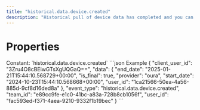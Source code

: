 ```yaml
---
title: "historical.data.device.created"
description: "Historical pull of device data has completed and you can now pull data for this resource."
---
```

# Properties
<ResponseField name="event_type" type="const string" required="true">
Constant: `historical.data.device.created`
</ResponseField>
<ResponseField name="team_id" type="string" required="true">
</ResponseField>
<ResponseField name="user_id" type="string" required="true">
</ResponseField>
<ResponseField name="client_user_id" type="string" required="true">
</ResponseField>
<ResponseField name="data" type="HistoricalDataCreated" required="true">
<Expandable title="HistoricalDataCreated" defaultOpen="true">
<ResponseField name="user_id" type="string" required="true">
</ResponseField>
<ResponseField name="start_date" type="string" required="true">
</ResponseField>
<ResponseField name="end_date" type="string" required="true">
</ResponseField>
<ResponseField name="is_final" type="boolean" required="true">
</ResponseField>
<ResponseField name="provider" type="string" required="true">
</ResponseField>
</Expandable>
</ResponseField>
<ResponseExample>
```json Example
{
  "client_user_id": "3Zru4O8cBEiwGTsXgUQGaQ==",
  "data": {
    "end_date": "2025-01-21T15:44:10.568729+00:00",
    "is_final": true,
    "provider": "oura",
    "start_date": "2024-10-23T15:44:10.568668+00:00",
    "user_id": "1ca21566-50ea-4a56-885d-9cf8d16ded8a"
  },
  "event_type": "historical.data.device.created",
  "team_id": "e89cc9fe-e1c0-41bc-a83a-728b8cb1056f",
  "user_id": "fac593ed-f371-4aea-9210-9332f1b19bec"
}
```
</ResponseExample>
